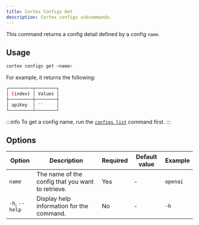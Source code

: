 ```yaml
---
title: Cortex Configs Get
description: Cortex configs subcommands.
---
```




This command returns a config detail defined by a config `name`.



## Usage

```bash
cortex configs get <name>
```
For example, it returns the following:
```bash
┌─────────┬────────┐
│ (index) │ Values │
├─────────┼────────┤
│ apiKey  │ ''     │
└─────────┴────────┘

```
:::info
To get a config name, run the [`configs list`](/docs/cli/configs/list) command first.
:::
## Options

| Option            | Description                                           | Required | Default value | Example         |
|-------------------|-------------------------------------------------------|----------|---------------|-----------------|
| `name`        | The name of the config that you want to retrieve.     | Yes      | -             | `openai`|
| `-h`, `--help`    | Display help information for the command.             | No       | -             | `-h`        |

